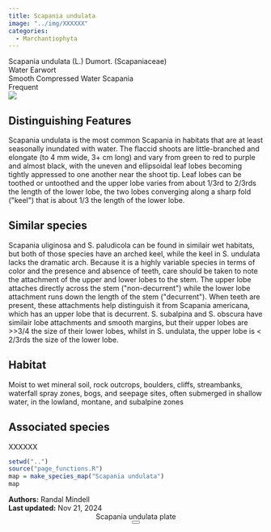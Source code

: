 ```yaml
---
title: Scapania undulata
image: "../img/XXXXXX"
categories:
  - Marchantiophyta
---
```


<div class="info-panel">
 <div class="info-top">
  <div class="taxon-scientific"><span class="taxon-name">Scapania undulata</span> <span class="taxon-authority">(L.) Dumort.</span> <span class="taxon-family">(Scapaniaceae)</span></div>
  <div class="taxon-common">Water Earwort</div>
 </div>
 <div class="info-bottom">
  <div class="taxon-qnd">Smooth Compressed Water Scapania</div>
  <div class="taxon-abundance">Frequent</div>
 </div>
</div>
<div class="imerss-content-frame">
 <div class="imerss-image-header">
  <div class="imerss-image-holder imerss-column-left" data-toggle="tooltip" style="background-image: url(../img/XXXXXX)" title="XXXXXX">
  </div>

  <div class="imerss-image-holder imerss-column-right" data-toggle="tooltip" style="background-image: url(../img/XXXXXX)" title="XXXXXX">
  </div>
 
 </div>
 <div class="imerss-content-lower">
  <div class="imerss-column-left">
  <div class="tab-microscope" data-micromodal-trigger="modal-plate">
  <img src="../img/bryo guide microscope.png"/>
  </div>

<h2>Distinguishing Features</h2>

Scapania undulata is the most common Scapania in habitats that are at least seasonally inundated with water. The flaccid shoots are little-branched and elongate (to 4 mm wide, 3+ cm long) and vary from green to red to purple and almost black, with the uneven and ellipsoidal leaf lobes becoming tightly appressed to one another near the shoot tip. Leaf lobes can be toothed or untoothed and the upper lobe varies from about 1/3rd to 2/3rds the length of the lower lobe, the two lobes converging along a sharp fold (&quot;keel&quot;) that is about 1/3 the length of the lower lobe.  

<h2>Similar species</h2>

Scapania uliginosa and S. paludicola can be found in similair wet habitats, but both of those species have an arched keel, while the keel in S. undulata lacks the dramatic arch. Because it is a highly variable species in terms of color and the presence and absence of teeth, care should be taken to note the attachment of the upper and lower lobes to the stem. The upper lobe attaches directly across the stem (&quot;non-decurrent&quot;) while the lower lobe attachment runs down the length of the stem (&quot;decurrent&quot;). When teeth are present, these attachments help distinguish it from Scapania americana, which has an upper lobe that is decurrent. S. subalpina and S. obscura have similair lobe attachments and smooth margins, but their upper lobes are &gt;&gt;3/4 the size of their lower lobes, whilst in S. undulata, the upper lobe is &lt; 2/3rds the size of the lower lobe. 

<h2>Habitat</h2>

Moist to wet mineral soil, rock outcrops, boulders, cliffs, streambanks, waterfall spray zones, bogs, and seepage sites, often submerged in shallow water, in the lowland, montane, and subalpine zones

<h2>Associated species</h2>

XXXXXX
</div>

<div class="imerss-column-right">

<div class="imerss-image-holder imerss-column-right" data-toggle="tooltip" style="background-image: url(../img/XXXXX)" title="XXXXX">
</div>

<div class="imerss-map-holder">
```r
setwd("..")
source("page_functions.R")
map = make_species_map("Scapania undulata")
map
```
</div>

</div>

</div>
</div>

<div class="taxon-footer">
 <div class="taxon-authors"><b>Authors:</b> <span>Randal Mindell</span></div>
 <div class="taxon-update"><b>Last updated:</b> <span>Nov 21, 2024</span></div>
</div>

<div class="modal micromodal-slide" id="modal-plate" aria-hidden="true">
 <div class="modal__overlay" tabindex="-1" data-micromodal-close>
  <div class="modal__container" role="dialog" aria-modal="true" aria-labelledby="modal-plate-title" >
   <header class="modal__header">
   <div class="modal__title" id="modal-plate-title">
  Scapania undulata plate
   </div>
   <button class="modal__close" aria-label="Close" data-micromodal-close></button>
   </header>
  <div class="modal__content" id="modal-plate-content">
   <div class="imerss-image-holder" data-toggle="tooltip" style="background-image: url(../img/XXXXX)" title="XXXXX">
  </div>
  </div>
  </div>
 </div>
</div>

<script src="../js/micromodal.min.js"></script>
<link href="../css/style-taxon.css" rel="stylesheet">
<link href="../css/micromodal.css" rel="stylesheet">

<script>
MicroModal.init();
</script>

